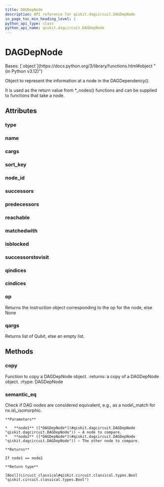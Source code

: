 ```yaml
---
title: DAGDepNode
description: API reference for qiskit.dagcircuit.DAGDepNode
in_page_toc_min_heading_level: 1
python_api_type: class
python_api_name: qiskit.dagcircuit.DAGDepNode
---
```


# DAGDepNode

<Class id="qiskit.dagcircuit.DAGDepNode" github="https://github.com/Qiskit/qiskit/tree/stable/1.0/qiskit/dagcircuit/dagdepnode.py#L20-L157" signature="qiskit.dagcircuit.DAGDepNode(type=None, op=None, name=None, qargs=(), cargs=(), successors=None, predecessors=None, reachable=None, matchedwith=None, successorstovisit=None, isblocked=None, qindices=None, cindices=None, nid=-1)">
  Bases: [`object`](https://docs.python.org/3/library/functions.html#object "(in Python v3.12)")

  Object to represent the information at a node in the DAGDependency().

  It is used as the return value from \*\_nodes() functions and can be supplied to functions that take a node.

  ## Attributes

  ### type

  <Attribute id="qiskit.dagcircuit.DAGDepNode.type" name="type" />

  ### name

  <Attribute id="qiskit.dagcircuit.DAGDepNode.name" name="name" />

  ### cargs

  <Attribute id="qiskit.dagcircuit.DAGDepNode.cargs" name="cargs" />

  ### sort\_key

  <Attribute id="qiskit.dagcircuit.DAGDepNode.sort_key" name="sort_key" />

  ### node\_id

  <Attribute id="qiskit.dagcircuit.DAGDepNode.node_id" name="node_id" />

  ### successors

  <Attribute id="qiskit.dagcircuit.DAGDepNode.successors" name="successors" />

  ### predecessors

  <Attribute id="qiskit.dagcircuit.DAGDepNode.predecessors" name="predecessors" />

  ### reachable

  <Attribute id="qiskit.dagcircuit.DAGDepNode.reachable" name="reachable" />

  ### matchedwith

  <Attribute id="qiskit.dagcircuit.DAGDepNode.matchedwith" name="matchedwith" />

  ### isblocked

  <Attribute id="qiskit.dagcircuit.DAGDepNode.isblocked" name="isblocked" />

  ### successorstovisit

  <Attribute id="qiskit.dagcircuit.DAGDepNode.successorstovisit" name="successorstovisit" />

  ### qindices

  <Attribute id="qiskit.dagcircuit.DAGDepNode.qindices" name="qindices" />

  ### cindices

  <Attribute id="qiskit.dagcircuit.DAGDepNode.cindices" name="cindices" />

  ### op

  <Attribute id="qiskit.dagcircuit.DAGDepNode.op" name="op">
    Returns the Instruction object corresponding to the op for the node, else None
  </Attribute>

  ### qargs

  <Attribute id="qiskit.dagcircuit.DAGDepNode.qargs" name="qargs">
    Returns list of Qubit, else an empty list.
  </Attribute>

  ## Methods

  ### copy

  <Function id="qiskit.dagcircuit.DAGDepNode.copy" name="copy" github="https://github.com/Qiskit/qiskit/tree/stable/1.0/qiskit/dagcircuit/dagdepnode.py#L132-L157" signature="copy()">
    Function to copy a DAGDepNode object. :returns: a copy of a DAGDepNode object. :rtype: DAGDepNode
  </Function>

  ### semantic\_eq

  <Function id="qiskit.dagcircuit.DAGDepNode.semantic_eq" name="semantic_eq" github="https://github.com/Qiskit/qiskit/tree/stable/1.0/qiskit/dagcircuit/dagdepnode.py#L103-L130" signature="static semantic_eq(node1, node2)">
    Check if DAG nodes are considered equivalent, e.g., as a node\_match for nx.is\_isomorphic.

    **Parameters**

    *   **node1** ([*DAGDepNode*](#qiskit.dagcircuit.DAGDepNode "qiskit.dagcircuit.DAGDepNode")) – A node to compare.
    *   **node2** ([*DAGDepNode*](#qiskit.dagcircuit.DAGDepNode "qiskit.dagcircuit.DAGDepNode")) – The other node to compare.

    **Returns**

    If node1 == node2

    **Return type**

    [Bool](circuit_classical#qiskit.circuit.classical.types.Bool "qiskit.circuit.classical.types.Bool")
  </Function>
</Class>

